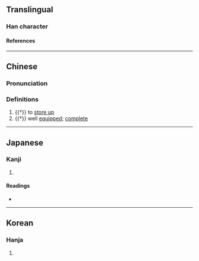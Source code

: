 {{character info}}
==Translingual==

===Han character===
{{Han char|rn=9|rad=人|as=09|sn=11|four=24241|canj=OHOI|ids=⿰亻待}}

====References====
{{Han ref|kx=0111.240|dkj=00888|dj=0237.210|hdz=10192.120|uh=506B}}

----

==Chinese==
{{zh-forms|alt=㣥}}

===Pronunciation===
{{zh-pron
|m=zhì
|c=zi6,ci5
|mc=y
|cat=v,a
}}

===Definitions===
{{zh-hanzi}}

# {{†}} to [[store up]]
# {{†}} well [[equipped]]; [[complete]]

----

==Japanese==

===Kanji===
{{ja-kanji|grade=|rs=人09}}

# {{rfdef|ja|sort=人09}}

====Readings====
* {{ja-readings|on=[[ち]] (chi), [[じ]] (ji)|kun=[[まつ]] (matsu), [[そなえる]] (sonaeru), [[そなわる]] (sonawaru)}}

----

==Korean==

===Hanja===
{{ko-hanja|hangeul=치|rv=chi|mr=ch'i|y=chi}}

# {{rfdef|ko|sort=人09}}